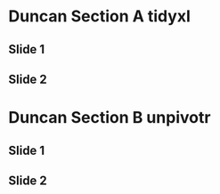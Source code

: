 # Duncan Section A tidyxl

## Slide 1

## Slide 2

# Duncan Section B unpivotr

## Slide 1

## Slide 2
